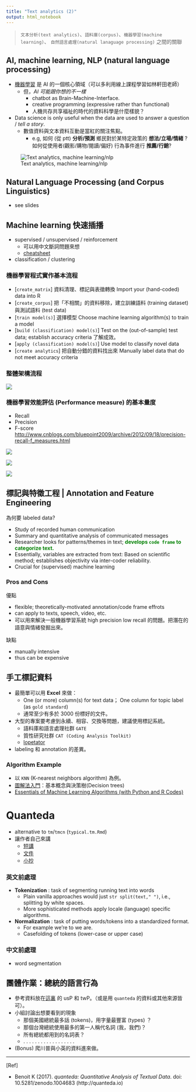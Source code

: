 ```yaml
---
title: "Text analytics (2)"
output: html_notebook
---
```


>  `文本分析(text analytics)`、`語料庫(corpus)`、`機器學習(machine learning)`、
> `自然語言處理(natural lanaguage processing)` 之間的關聯





## AI, machine learning, NLP (natural language processing)

- [機器學習](https://zh.wikipedia.org/wiki/%E6%9C%BA%E5%99%A8%E5%AD%A6%E4%B9%A0) 是 AI 的一個核心領域（可以多利用線上課程學習如林軒田老師）
    - 但，*AI 可能跟你想的不一樣*
        - chatbot as Brain-Machine-Interface. <!-- lopechat, autodraw -->
        - creative programming (expressive rather than functional)
        - 人機共存共享福祉的時代的資料科學是什麼樣貌？


- Data science is only useful when the data are used to answer a question / *tell a story*.
    - 數值資料與文本資料互動是當紅的關注焦點。
        - e.g, 如何 (從 ptt) **分析/預測** 鄉民對於某特定政策的 **想法/立場/情緒** ? 如何從使用者(觀影/購物/閱讀/偏好) 行為事件進行 **推薦/行銷**?


![Text analytics, machine learning/nlp](tm1.png)


## Natural Language Processing (and Corpus Linguistics)
- see slides

## Machine learning 快速插播


- supervised / unsupervised / reinforcement 
    - 可以用中文斷詞問題來想
    - [cheatsheet](https://www.analyticsvidhya.com/blog/2015/09/full-cheatsheet-machine-learning-algorithms/)

- classification / clustering

### 機器學習程式實作基本流程

- [`create_matrix`] 資料清理、標記與表徵轉換 Import your (hand-coded) data into R
- [`create_corpus`] 把「不相關」的資料移除，建立訓練語料 (training dataset) 與測試語料 (test data)
- [`train model(s)`] 選擇模型 Choose machine learning algorithm(s) to train a model
- [`build (classification) model(s)`] Test on the (out-of-sample) test data; establish accuracy criteria 了解成效。
- [`apply (classification) model(s)`] Use model to classify novel data
- [`create analytics`] 把自動分錯的資料找出來 Manually label data that do not meet accuracy criteria




### 整體架構流程 
![](ml.all.png)



### 機器學習效能評估 (Performance measure) 的基本量度

- Recall 
- Precision 
- F-score
<http://www.cnblogs.com/bluepoint2009/archive/2012/09/18/precision-recall-f_measures.html>


![](con.matrix.png)


![](accuracy.png)


![](measure.png)



## 標記與特徵工程 | Annotation and Feature Engineering 
為何要 labeled data?

- Study of recorded human communication
- Summary and quantitative analysis of communicated messages
- Researcher looks for patterns/themes in text; <span style="color:green; font-weight:bold">develops `code frame` to categorize text.</span>
- Essentially, variables are extracted from text: Based on scientific method; establishes objectivity via inter-coder reliability.
- Crucial for (supervised) machine learning




### Pros and Cons

優點

- flexible; theoretically-motivated annotation/code frame effrots
- can apply to texts, speech, video, etc.
- 可以用來解決一般機器學習系統 high precision low recall 的問題。把潛在的語意與情緒發掘出來。

缺點

- manually intensive
- thus can be expensive




## 手工標記資料  

- 最簡單可以用 **Excel** 來做：
  - One (or more) column(s) for text data； One column for topic label (as `gold standard`)
  - 通常至少有多於 3000 份標好的文件。
- 大型的專案要考慮到永續、相容、交換等問題，建議使用標記系統。
  - 語料庫和語言處理社群 `GATE`  
  - 質性研究社群 `CAT (Coding Analysis Toolkit)`
  - [lopetator](http://lopen.linguistics.ntu.edu.tw:8001/lope.anno/)
- labeling 和 annotation 的差異。



### Algorithm Example
 
  - 以 `KNN` (K-nearest neighbors algorithm) 為例。
  - [圖解法入門](http://www.r2d3.us/visual-intro-to-machine-learning-part-1/)：基本概念與決策樹(Decision trees)
  - [Essentials of Machine Learning Algorithms (with Python and R Codes)](https://www.analyticsvidhya.com/blog/2015/08/common-machine-learning-algorithms/)


<!--
---
## 效能評估(Performance measure)的基本量度
- ROC (Receiver Operating Characteristic) 曲線
![alt text](roc1.png)

---
## 效能評估(Performance measure)的基本量度

![alt text](roc2.png)

-->





--------------------------
# Quanteda

- alternative to `tm`/`tmcn` (`typical.tm.Rmd`)
- 讓作者自己來講
  - [短講](https://youtu.be/ibP3l2lUF8s)
  - [文件](https://cran.r-project.org/web/packages/quanteda/vignettes/quickstart.html)
  - [小抄](http://muellerstefan.net/files/quanteda-cheatsheet.pdf)

### 英文前處理
- **Tokenization** : task of segmenting running text into words
    - Plain vanilla approaches would just `str split(text," ")`, i.e., splitting by white spaces.
    - More sophisticated methods apply locale (language) specific algorithms.

- **Normalization** : task of putting words/tokens into a standardized
format.
    - For example we’re to we are.
    - Casefolding of tokens (lower-case or upper case)

### 中文前處理

- word segmentation



## 團體作業：總統的語言行為

- 參考資料放在[這裏](https://www.dropbox.com/sh/pbbsla84bq6o678/AACtO1WjaMIxVh97eyWO81yNa?dl=0) 的 usP 和 twP。（或是用 `quanteda` 的資料或其他來源皆可）。
- 小組討論出想要看到的現象
    - 那個美國總統最多話 (tokens)，用字量最豐富 (types) ？
    - 那個台灣總統使用最多的第一人稱代名詞 (我，我們)？
    - 所有總統都用到的名詞表？
    - . . . . . . . . . . . . . . . . . .
- (Bonus) 爬川普與小英的資料進來做。





-----------------------------
[Ref]

- Benoit K (2017). _quanteda: Quantitative Analysis of Textual
Data_. doi: 10.5281/zenodo.1004683 (http://quanteda.io)


